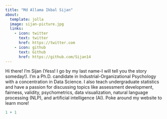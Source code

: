 ```yaml
---
title: "Md Allama Ikbal Sijan"
about:
  template: jolla
  image: sijan-picture.jpg
  links:
    - icon: twitter
      text: twitter
      href: https://twitter.com
    - icon: github
      text: Github
      href: https://github.com/Sijan14
---
```


Hi there! I'm Sijan (Yess! I go by my last name-I will tell you the story someday!). I’m a Ph.D. candidate in Industrial-Organizational Psychology with a concentration in Data Science. I also teach undergraduate statistics and have a passion for discussing topics like assessment development, fairness, validity, psychometrics, data visualization, natural language processing (NLP), and artificial intelligence (AI). Poke around my website to learn more!

```r
1 + 1
```
